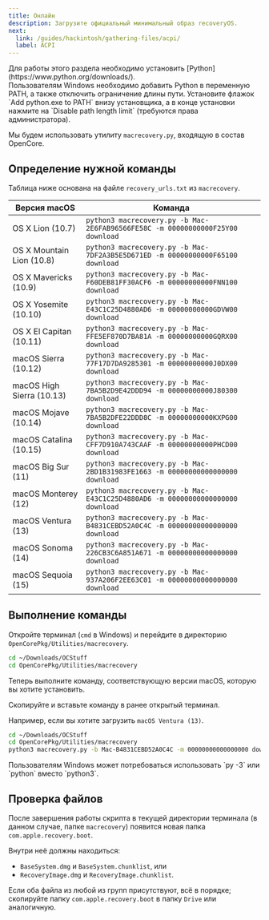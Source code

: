 ---
title: Онлайн
description: Загрузите официальный минимальный образ recoveryOS.
next:
  link: /guides/hackintosh/gathering-files/acpi/
  label: ACPI
---


<Aside type="caution">
Для работы этого раздела необходимо установить [Python](https://www.python.org/downloads/).
</Aside>

<Aside type="caution">
Пользователям Windows необходимо добавить Python в переменную PATH, а также отключить ограничение длины пути. Установите флажок `Add python.exe to PATH` внизу установщика, а в конце установки нажмите на `Disable path length limit` (требуются права администратора).
</Aside>

Мы будем использовать утилиту `macrecovery.py`, входящую в состав OpenCore.

## Определение нужной команды

Таблица ниже основана на файле `recovery_urls.txt` из `macrecovery`.

| Версия macOS             | Команда                                                                        |
| ------------------------- | ------------------------------------------------------------------------------ |
| OS X Lion (10.7)          | `python3 macrecovery.py -b Mac-2E6FAB96566FE58C -m 00000000000F25Y00 download` |
| OS X Mountain Lion (10.8) | `python3 macrecovery.py -b Mac-7DF2A3B5E5D671ED -m 00000000000F65100 download` |
| OS X Mavericks (10.9)     | `python3 macrecovery.py -b Mac-F60DEB81FF30ACF6 -m 00000000000FNN100 download` |
| OS X Yosemite (10.10)     | `python3 macrecovery.py -b Mac-E43C1C25D4880AD6 -m 00000000000GDVW00 download` |
| OS X El Capitan (10.11)   | `python3 macrecovery.py -b Mac-FFE5EF870D7BA81A -m 00000000000GQRX00 download` |
| macOS Sierra (10.12)      | `python3 macrecovery.py -b Mac-77F17D7DA9285301 -m 00000000000J0DX00 download` |
| macOS High Sierra (10.13) | `python3 macrecovery.py -b Mac-7BA5B2D9E42DDD94 -m 00000000000J80300 download` |
| macOS Mojave (10.14)      | `python3 macrecovery.py -b Mac-7BA5B2DFE22DDD8C -m 00000000000KXPG00 download` |
| macOS Catalina (10.15)    | `python3 macrecovery.py -b Mac-CFF7D910A743CAAF -m 00000000000PHCD00 download` |
| macOS Big Sur (11)        | `python3 macrecovery.py -b Mac-2BD1B31983FE1663 -m 00000000000000000 download` |
| macOS Monterey (12)       | `python3 macrecovery.py -b Mac-E43C1C25D4880AD6 -m 00000000000000000 download` |
| macOS Ventura (13)        | `python3 macrecovery.py -b Mac-B4831CEBD52A0C4C -m 00000000000000000 download` |
| macOS Sonoma (14)         | `python3 macrecovery.py -b Mac-226CB3C6A851A671 -m 00000000000000000 download` |
| macOS Sequoia (15)        | `python3 macrecovery.py -b Mac-937A206F2EE63C01 -m 00000000000000000 download` |

## Выполнение команды

Откройте терминал (`cmd` в Windows) и перейдите в директорию `OpenCorePkg/Utilities/macrecovery`.

```bash
cd ~/Downloads/OCStuff
cd OpenCorePkg/Utilities/macrecovery
```

Теперь выполните команду, соответствующую версии macOS, которую вы хотите установить.

Скопируйте и вставьте команду в ранее открытый терминал.

Например, если вы хотите загрузить `macOS Ventura (13)`.

```bash
cd ~/Downloads/OCStuff
cd OpenCorePkg/Utilities/macrecovery
python3 macrecovery.py -b Mac-B4831CEBD52A0C4C -m 00000000000000000 download
```

<Aside type="caution">
Пользователям Windows может потребоваться использовать `py -3` или `python` вместо `python3`.
</Aside>

## Проверка файлов

После завершения работы скрипта в текущей директории терминала (в данном случае, папке `macrecovery`) появится новая папка `com.apple.recovery.boot`.

Внутри неё должны находиться:

- `BaseSystem.dmg` и `BaseSystem.chunklist`, или
- `RecoveryImage.dmg` и `RecoveryImage.chunklist`.

Если оба файла из любой из групп присутствуют, всё в порядке; скопируйте папку `com.apple.recovery.boot` в папку `Drive` или аналогичную.

